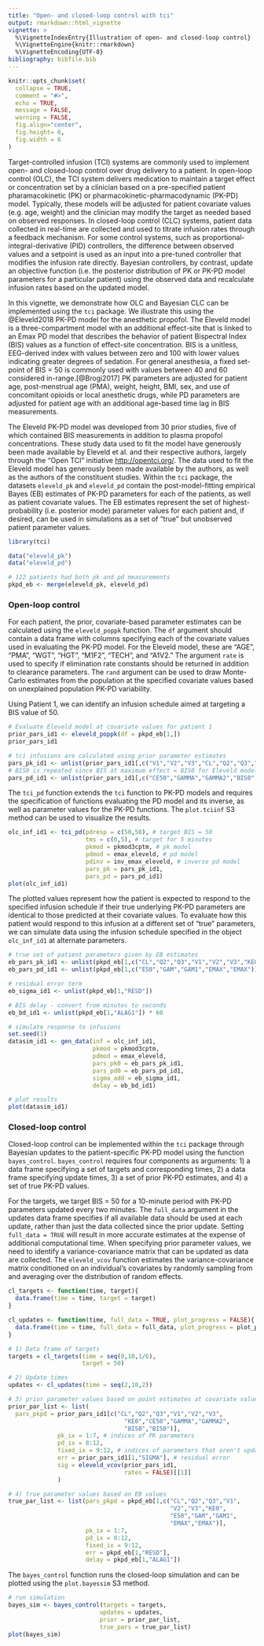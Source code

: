 ```yaml
---
title: "Open- and closed-loop control with tci"
output: rmarkdown::html_vignette
vignette: >
  %\VignetteIndexEntry{Illustration of open- and closed-loop control}
  %\VignetteEngine{knitr::rmarkdown}
  %\VignetteEncoding{UTF-8}
bibliography: bibfile.bib  
---
```


```r
knitr::opts_chunk$set(
  collapse = TRUE,
  comment = "#>",
  echo = TRUE, 
  message = FALSE, 
  warning = FALSE, 
  fig.align="center",
  fig.height= 6, 
  fig.width = 6
)
```


Target-controlled infusion (TCI) systems are commonly used to implement open- and closed-loop control over drug delivery to a patient. In open-loop control (OLC), the TCI system delivers medication to maintain a target effect or concentration set by a clinician based on a pre-specified patient pharamacokinetic (PK) or pharmacokinetic-pharmacodynamic (PK-PD) model. Typically, these models will be adjusted for patient covariate values (e.g. age, weight) and the clinician may modify the target as needed based on observed responses. In closed-loop control (CLC) systems, patient data collected in real-time are collected and used to titrate infusion rates through a feedback mechanism. For some control systems, such as proportional-integral-derivative (PID) controllers, the difference between observed values and a setpoint is used as an input into a pre-tuned controller that modifies the infusion rate directly. Bayesian controllers, by contrast, update an objective function (i.e. the posterior distribution of PK or PK-PD model parameters for a particular patient) using the observed data and recalculate infusion rates based on the updated model. 

In this vignette, we demonstrate how OLC and Bayesian CLC can be implemented using the `tci` package. We illustrate this using the @Eleveld2018 PK-PD model for the anesthetic propofol. The Eleveld model is a three-compartment model with an additional effect-site that is linked to an Emax PD model that describes the behavior of patient Bispectral Index (BIS) values as a function of effect-site concentration. BIS is a unitless, EEG-derived index with values between zero and 100 with lower values indicating greater degrees of sedation. For general anesthesia, a fixed set-point of BIS = 50 is commonly used with values between 40 and 60 considered in-range.[@Brogi2017] PK parameters are adjusted for patient age, post-menstrual age (PMA), weight, height, BMI, sex, and use of concomitant opioids or local anesthetic drugs, while PD parameters are adjusted for patient age with an additional age-based time lag in BIS measurements. 

The Eleveld PK-PD model was developed from 30 prior studies, five of which contained BIS measurements in addition to plasma propofol concentrations. These study data used to fit the model have generously been made available by Eleveld et al. and their respective authors, largely through the "Open TCI" initiative [http://opentci.org/](http://opentci.org/). The data used to fit the Eleveld model has generously been made available by the authors, as well as the authors of the constituent studies. Within the `tci` package, the datasets `eleveld_pk` and `eleveld_pd` contain the post-model-fitting empirical Bayes (EB) estimates of PK-PD parameters for each of the patients, as well as patient covariate values. The EB estimates represent the set of highest-probability (i.e. posterior mode) parameter values for each patient and, if desired, can be used in simulations as a set of "true" but unobserved patient parameter values.

```r
library(tci)

data("eleveld_pk")
data("eleveld_pd")

# 122 patients had both pk and pd measurements
pkpd_eb <- merge(eleveld_pk, eleveld_pd)
```

### Open-loop control 

For each patient, the prior, covariate-based parameter estimates can be calculated using the `eleveld_poppk` function. The `df` argument should contain a data frame with columns specifying each of the covariate values used in evaluating the PK-PD model. For the Eleveld model, these are "AGE", "PMA", "WGT", "HGT", "M1F2", "TECH", and "A1V2." The argument `rate` is used to specify if elimination rate constants should be returned in addition to clearance parameters. The `rand` argument can be used to draw Monte-Carlo estimates from the population at the specified covariate values based on unexplained population PK-PD variability.

Using Patient 1, we can identify an infusion schedule aimed at targeting a BIS value of 50.

```r
# Evaluate Eleveld model at covariate values for patient 1
prior_pars_id1 <- eleveld_poppk(df = pkpd_eb[1,]) 
prior_pars_id1

# tci infusions are calculated using prior parameter estimates
pars_pk_id1 <- unlist(prior_pars_id1[,c("V1","V2","V3","CL","Q2","Q3","KE0")])
# BIS0 is repeated since BIS at maximum effect = BIS0 for Eleveld model
pars_pd_id1 <- unlist(prior_pars_id1[,c("CE50","GAMMA","GAMMA2","BIS0","BIS0")])
```

The `tci_pd` function extends the `tci` function to PK-PD models and requires the specification of functions evaluating the PD model and its inverse, as well as parameter values for the PK-PD functions. The `plot.tciinf` S3 method can be used to visualize the results.

```r
olc_inf_id1 <- tci_pd(pdresp = c(50,50), # target BIS = 50
                      tms = c(0,5), # target for 5 minutes
                      pkmod = pkmod3cptm, # pk model
                      pdmod = emax_eleveld, # pd model
                      pdinv = inv_emax_eleveld, # inverse pd model
                      pars_pk = pars_pk_id1,
                      pars_pd = pars_pd_id1)
plot(olc_inf_id1)
```

The plotted values represent how the patient is expected to respond to the specified infusion schedule if their true underlying PK-PD parameters are identical to those predicted at their covariate values. To evaluate how this patient would respond to this infusion at a different set of "true" parameters, we can simulate data using the infusion schedule specified in the object `olc_inf_id1` at alternate parameters. 


```r
# true set of patient parameters given by EB estimates
eb_pars_pk_id1 <- unlist(pkpd_eb[1,c("CL","Q2","Q3","V1","V2","V3","KE0")])
eb_pars_pd_id1 <- unlist(pkpd_eb[1,c("E50","GAM","GAM1","EMAX","EMAX")])

# residual error term
eb_sigma_id1 <- unlist(pkpd_eb[1,"RESD"])

# BIS delay - convert from minutes to seconds
eb_bd_id1 <- unlist(pkpd_eb[1,"ALAG1"]) * 60

# simulate response to infusions
set.seed(1)
datasim_id1 <- gen_data(inf = olc_inf_id1, 
                        pkmod = pkmod3cptm, 
                        pdmod = emax_eleveld, 
                        pars_pk0 = eb_pars_pk_id1, 
                        pars_pd0 = eb_pars_pd_id1, 
                        sigma_add = eb_sigma_id1, 
                        delay = eb_bd_id1)

# plot results
plot(datasim_id1)
```



### Closed-loop control

Closed-loop control can be implemented within the `tci` package through Bayesian updates to the patient-specific PK-PD model using the function `bayes_control`. `bayes_control` requires four components as arguments: 1) a data frame specifying a set of targets and corresponding times, 2) a data frame specifying update times, 3) a set of prior PK-PD estimates, and 4) a set of true PK-PD values. 

For the targets, we target BIS = 50 for a 10-minute period with PK-PD parameters updated every two minutes. The `full_data` argument in the updates data frame specifies if all available data should be used at each update, rather than just the data collected since the prior update. Setting `full_data = TRUE` will result in more accurate estimates at the expense of additional computational time. When specifying prior parameter values, we need to identify a variance-covariance matrix that can be updated as data are collected. The `eleveld_vcov` function estimates the variance-covariance matrix conditioned on an individual's covariates by randomly sampling from and averaging over the distribution of random effects.

```r
cl_targets <- function(time, target){
  data.frame(time = time, target = target)
}

cl_updates <- function(time, full_data = TRUE, plot_progress = FALSE){
  data.frame(time = time, full_data = full_data, plot_progress = plot_progress)
}

# 1) Data frame of targets
targets = cl_targets(time = seq(0,10,1/6),
                     target = 50)

# 2) Update times
updates <- cl_updates(time = seq(2,10,2))

# 3) prior parameter values based on point estimates at covariate values 
prior_par_list <- list(
  pars_pkpd = prior_pars_id1[c("CL","Q2","Q3","V1","V2","V3",
                                 "KE0","CE50","GAMMA","GAMMA2",
                                 "BIS0","BIS0")],
              pk_ix = 1:7, # indices of PK parameters
              pd_ix = 8:12,
              fixed_ix = 9:12, # indices of parameters that aren't updated
              err = prior_pars_id1[1,"SIGMA"], # residual error
              sig = eleveld_vcov(prior_pars_id1, 
                                 rates = FALSE)[[1]]
              )

# 4) true parameter values based on EB values
true_par_list <- list(pars_pkpd = pkpd_eb[1,c("CL","Q2","Q3","V1",
                                              "V2","V3","KE0",
                                              "E50","GAM","GAM1",
                                              "EMAX","EMAX")],
                      pk_ix = 1:7,
                      pd_ix = 8:12,
                      fixed_ix = 9:12,
                      err = pkpd_eb[1,"RESD"],
                      delay = pkpd_eb[1,"ALAG1"]) 
```

The `bayes_control` function runs the closed-loop simulation and can be plotted using the `plot.bayessim` S3 method. 

```r
# run simulation
bayes_sim <- bayes_control(targets = targets, 
                          updates = updates,
                          prior = prior_par_list, 
                          true_pars = true_par_list)
plot(bayes_sim)
```










